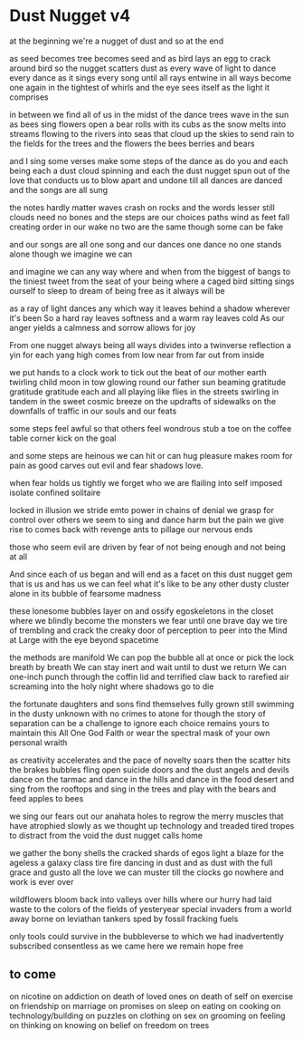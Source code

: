 # Dust Nugget v4

at the beginning
we're a nugget of dust
and so at the end

as seed becomes tree becomes seed
and as bird lays an egg
to crack around bird
so the nugget scatters dust
as every wave of light
to dance every dance
as it sings every song
until all rays entwine
in all ways become one
again in the tightest of whirls
and the eye sees itself
as the light it comprises

in between we find all of us
in the midst of the dance
trees wave in the sun
as bees sing flowers open
a bear rolls with its cubs
as the snow melts into streams
flowing to the rivers into seas
that cloud up the skies
to send rain to the fields
for the trees and the flowers
the bees berries and bears

and I sing some verses
make some steps of the dance
as do you and each being
each a dust cloud spinning
and each the dust nugget
spun out of the love
that conducts us to blow
apart and undone
till all dances are danced
and the songs are all sung

the notes hardly matter
waves crash on rocks
and the words lesser still
clouds need no bones
and the steps are our choices
paths wind as feet fall
creating order in our wake
no two are the same
though some can be fake

and our songs are all one song
and our dances one dance
no one stands alone
though we imagine we can

and imagine we can
any way where and when
from the biggest of bangs
to the tiniest tweet
from the seat of your being
where a caged bird sitting
sings ourself to sleep
to dream of being free
as it always will be

as a ray of light dances
any which way
it leaves behind a shadow
wherever it's been
So a hard ray leaves softness
and a warm ray leaves cold
As our anger yields a calmness
and sorrow allows for joy

From one nugget always
being all ways divides
into a twinverse reflection
a yin for each yang
high comes from low
near from far
out from inside

we put hands to a clock
work to tick out the beat
of our mother earth twirling
child moon in tow glowing
round our father sun beaming
gratitude
gratitude
gratitude each
and all playing
like flies in the streets
swirling in tandem
in the sweet cosmic breeze
on the updrafts of sidewalks
on the downfalls of traffic
in our souls and our feats

some steps feel awful
so that others feel wondrous
stub a toe on the coffee table
corner kick on the goal

and some steps are heinous
we can hit or can hug
pleasure makes room for pain
as good carves out evil
and fear shadows love.

when fear holds us tightly
we forget who we are
flailing into self
imposed isolate
confined solitaire

locked in illusion
we stride emto power
in chains of denial
we grasp for control
over others we seem to
sing and dance harm but
the pain we give rise to
comes back with revenge ants
to pillage our nervous ends

those who seem evil
are driven by fear
of not being enough
and not being at all

And since each of us
began and will end as a facet
on this dust nugget gem
that is us and has us
we can feel what it's like
to be any other dusty cluster
alone in its bubble
of fearsome madness

these lonesome bubbles
layer on and ossify
egoskeletons in the closet
where we blindly become
the monsters we fear
until one brave day
we tire of trembling
and crack the creaky door
of perception to peer
into the Mind at Large
with the eye beyond spacetime

the methods are manifold
We can pop the bubble all at once
or pick the lock breath by breath
We can stay inert and wait
until to dust we return
We can one-inch punch through
the coffin lid and terrified
claw back to rarefied air
screaming into the holy night
where shadows go to die

the fortunate daughters and sons
find themselves fully grown
still swimming in the dusty unknown
with no crimes to atone
for though the story of separation
can be a challenge to ignore
each choice remains yours
to maintain this All One God Faith
or wear the spectral mask
of your own personal wraith

as creativity accelerates
and the pace of novelty soars
then the scatter hits the brakes
bubbles fling open suicide doors
and the dust angels and devils
dance on the tarmac
and dance in the hills
and dance in the food desert
and sing from the rooftops
and sing in the trees
and play with the bears
and feed apples to bees

we sing our fears
out our anahata holes
to regrow the merry muscles
that have atrophied slowly
as we thought up technology
and treaded tired tropes
to distract from the void
the dust nugget calls home

we gather the bony shells
the cracked shards of egos
light a blaze for the ageless
a galaxy class tire fire
dancing in dust and as dust
with the full grace and gusto
all the love we can muster
till the clocks go nowhere
and work is ever over

wildflowers bloom
back into valleys
over hills where our hurry
had laid waste to the colors
of the fields of yesteryear
special invaders
from a world away borne on
leviathan tankers sped
by fossil fracking fuels

only tools could survive
in the bubbleverse to which
we had inadvertently subscribed
consentless as we came
here we remain hope
free

## to come

on nicotine
on addiction
on death of loved ones
on death of self
on exercise
on friendship
on marriage
on promises
on sleep
on eating
on cooking
on technology/building
on puzzles
on clothing
on sex
on grooming
on feeling
on thinking
on knowing
on belief
on freedom
on trees
